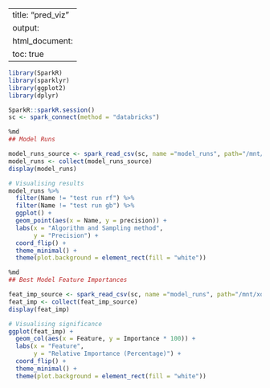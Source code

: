 
---
title: "pred_viz"
output:
  html_document:
    toc: true
---


```r
library(SparkR)
library(sparklyr)
library(ggplot2)
library(dplyr)
```


```r
SparkR::sparkR.session()
sc <- spark_connect(method = "databricks")
```


```r
%md
## Model Runs
```


```r
model_runs_source <- spark_read_csv(sc, name ="model_runs", path="/mnt/xql2001-gr5069/processed/final_project/mlflow_output/model_runs_mlflow.csv")
model_runs <- collect(model_runs_source)
display(model_runs)
```


```r
# Visualising results
model_runs %>%
  filter(Name != "test run rf") %>%
  filter(Name != "test run gb") %>%
  ggplot() + 
  geom_point(aes(x = Name, y = precision)) + 
  labs(x = "Algorithm and Sampling method",
       y = "Precision") +
  coord_flip() +
  theme_minimal() +
  theme(plot.background = element_rect(fill = "white"))
```


```r
%md
## Best Model Feature Importances
```


```r
feat_imp_source <- spark_read_csv(sc, name ="model_runs", path="/mnt/xql2001-gr5069/processed/final_project/mlflow_output/feature-importance_best_model.csv")
feat_imp <- collect(feat_imp_source)
display(feat_imp)
```


```r
# Visualising significance
ggplot(feat_imp) + 
  geom_col(aes(x = Feature, y = Importance * 100)) + 
  labs(x = "Feature",
       y = "Relative Importance (Percentage)") +
  coord_flip() +
  theme_minimal() +
  theme(plot.background = element_rect(fill = "white"))
```


